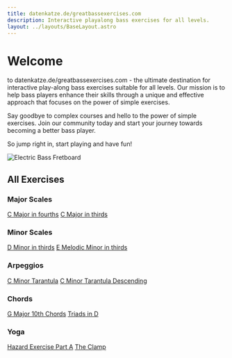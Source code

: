 ```yaml
---
title: datenkatze.de/greatbassexercises.com
description: Interactive playalong bass exercises for all levels.
layout: ../layouts/BaseLayout.astro
---
```


# Welcome

to datenkatze.de/greatbassexercises.com - the ultimate destination for interactive play-along bass exercises suitable for all levels. Our mission is to help bass players enhance their skills through a unique and effective approach that focuses on the power of simple exercises.

Say goodbye to complex courses and hello to the power of simple exercises. Join our community today and start your journey towards becoming a better bass player.

So jump right in, start playing and have fun!

<img src="/bass-fretboard.png" alt="Electric Bass Fretboard" class="rounded-1 img-fluid border border-1 border-light" />

## All Exercises

### Major Scales

<a href="/scales/c-major-fourths/" className="btn btn-outline-dark btn-sm">C Major in fourths</a>
<a href="/scales/c-major-thirds/" className="btn btn-outline-dark btn-sm">C Major in thirds</a>

### Minor Scales

<a href="/scales/d-minor-thirds/" className="btn btn-outline-dark btn-sm">D Minor in thirds</a>
<a href="/scales/e-melodic-minor-thirds/" className="btn btn-outline-dark btn-sm">E Melodic Minor in thirds</a>

### Arpeggios

<a href="/arpeggio/tarantula/" className="btn btn-outline-dark btn-sm">C Minor Tarantula</a>
<a href="/arpeggio/tarantula-desc/" className="btn btn-outline-dark btn-sm">C Minor Tarantula Descending</a>

### Chords

<a href="/chords/g-major-10ths/" className="btn btn-outline-dark btn-sm">G Major 10th Chords</a>
<a href="/chords/d-triads/" className="btn btn-outline-dark btn-sm">Triads in D</a>

### Yoga

<a href="/yoga/hazard-part-a/" className="btn btn-outline-dark btn-sm">Hazard Exercise Part A</a>
<a href="/yoga/the-clamp/" className="btn btn-outline-dark btn-sm">The Clamp</a>
